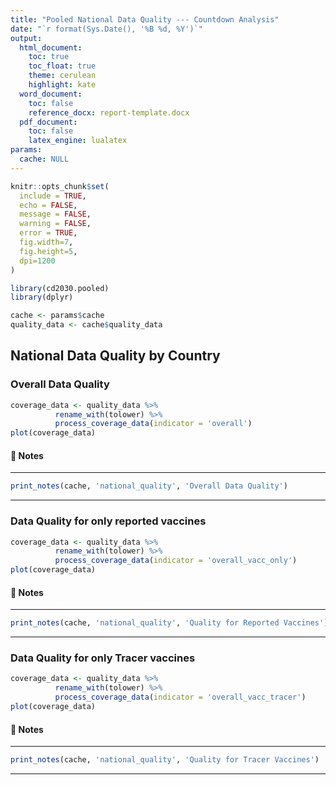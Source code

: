 ```yaml
---
title: "Pooled National Data Quality --- Countdown Analysis"
date: "`r format(Sys.Date(), '%B %d, %Y')`"
output: 
  html_document:
    toc: true
    toc_float: true
    theme: cerulean
    highlight: kate
  word_document:
    toc: false
    reference_docx: report-template.docx
  pdf_document:
    toc: false
    latex_engine: lualatex
params:
  cache: NULL
---
```


```r
knitr::opts_chunk$set(
  include = TRUE,
  echo = FALSE,
  message = FALSE,
  warning = FALSE,
  error = TRUE,
  fig.width=7, 
  fig.height=5, 
  dpi=1200
)

library(cd2030.pooled)
library(dplyr)

cache <- params$cache
quality_data <- cache$quality_data
```

## National Data Quality by Country

### Overall Data Quality

```r
coverage_data <- quality_data %>%
          rename_with(tolower) %>%
          process_coverage_data(indicator = 'overall')
plot(coverage_data)
```

#### 📝 Notes 

::: {custom-style="Style1"}

---

```r
print_notes(cache, 'national_quality', 'Overall Data Quality')
```

---

:::

### Data Quality for only reported vaccines

```r
coverage_data <- quality_data %>%
          rename_with(tolower) %>%
          process_coverage_data(indicator = 'overall_vacc_only')
plot(coverage_data)
```

#### 📝 Notes 

::: {custom-style="Style1"}

---

```r
print_notes(cache, 'national_quality', 'Quality for Reported Vaccines')
```

---

:::

### Data Quality for only Tracer vaccines

```r
coverage_data <- quality_data %>%
          rename_with(tolower) %>%
          process_coverage_data(indicator = 'overall_vacc_tracer')
plot(coverage_data)
```

#### 📝 Notes 

::: {custom-style="Style1"}

---

```r
print_notes(cache, 'national_quality', 'Quality for Tracer Vaccines')
```

---

:::


